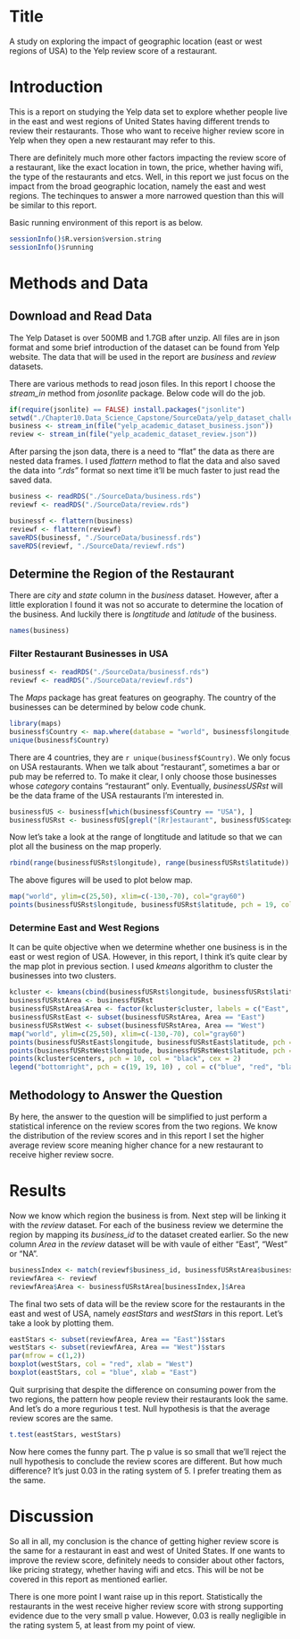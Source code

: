 # Title
A study on exploring the impact of geographic location (east or west regions of USA) to the Yelp review score of a restaurant.

# Introduction
This is a report on studying the Yelp data set to explore whether people live in the east and west regions of United States having different trends to review their restaurants. Those who want to receive higher review score in Yelp when they open a new restaurant may refer to this.

There are definitely much more other factors impacting the review score of a restaurant, like the exact location in town, the price, whether having wifi, the type of the restaurants and etcs. Well, in this report we just focus on the impact from the broad geographic location, namely the east and west regions. The techinques to answer a more narrowed question than this will be similar to this report.

Basic running environment of this report is as below.
```r
sessionInfo()$R.version$version.string
sessionInfo()$running
```

# Methods and Data
## Download and Read Data
The Yelp Dataset is over 500MB and 1.7GB after unzip. All files are in json format and some brief introduction of the dataset can be found from Yelp website. The data that will be used in the report are _business_ and _review_ datasets.

There are various methods to read joson files. In this report I choose the _stream\_in_ method from _josonlite_ package. Below code will do the job.
```r
if(require(jsonlite) == FALSE) install.packages("jsonlite")
setwd("./Chapter10.Data_Science_Capstone/SourceData/yelp_dataset_challenge_academic_dataset/")
business <- stream_in(file("yelp_academic_dataset_business.json"))
review <- stream_in(file("yelp_academic_dataset_review.json"))
```

After parsing the json data, there is a need to "flat" the data as there are nested data frames. I used _flattern_ method to flat the data and also saved the data into _".rds"_ format so next time it'll be much faster to just read the saved data.
```r
business <- readRDS("./SourceData/business.rds")
reviewf <- readRDS("./SourceData/review.rds")
```

```r
businessf <- flattern(business)
reviewf <- flattern(reviewf)
saveRDS(businessf, "./SourceData/businessf.rds")
saveRDS(reviewf, "./SourceData/reviewf.rds")
```

## Determine the Region of the Restaurant
There are _city_ and _state_ column in the _business_ dataset. However, after a little exploration I found it was not so accurate to determine the location of the business. And luckily there is _longtitude_ and _latitude_ of the business.
```r
names(business)
```

### Filter Restaurant Businesses in USA
```r
businessf <- readRDS("./SourceData/businessf.rds")
reviewf <- readRDS("./SourceData/reviewf.rds")
```

The _Maps_ package has great features on geography. The country of the businesses can be determined by below code chunk.
```r
library(maps)
businessf$Country <- map.where(database = "world", businessf$longitude, businessf$latitude)
unique(businessf$Country)
```

There are 4 countries, they are `r unique(businessf$Country)`. We only focus on USA restaurants. When we talk about "restaurant", sometimes a bar or pub may be referred to. To make it clear, I only choose those businesses whose _category_ contains "restaurant" only. Eventually, _businessUSRst_ will be the data frame of the USA restaurants I'm interested in.
```r
businessfUS <- businessf[which(businessf$Country == "USA"), ]
businessfUSRst <- businessfUS[grepl("[Rr]estaurant", businessfUS$categories), ]
```

Now let's take a look at the range of longtitude and latitude so that we can plot all the business on the map properly.
```r
rbind(range(businessfUSRst$longitude), range(businessfUSRst$latitude))
```

The above figures will be used to plot below map.
```r
map("world", ylim=c(25,50), xlim=c(-130,-70), col="gray60")
points(businessfUSRst$longitude, businessfUSRst$latitude, pch = 19, col = 2)
```

### Determine East and West Regions
It can be quite objective when we determine whether one business is in the east or west region of USA. However, in this report, I think it's quite clear by the map plot in previous section. I used _kmeans_ algorithm to cluster the businesses into two clusters.
```r
kcluster <- kmeans(cbind(businessfUSRst$longitude, businessfUSRst$latitude), 2)
businessfUSRstArea <- businessfUSRst
businessfUSRstArea$Area <- factor(kcluster$cluster, labels = c("East", "West"))
businessfUSRstEast <- subset(businessfUSRstArea, Area == "East")
businessfUSRstWest <- subset(businessfUSRstArea, Area == "West")
map("world", ylim=c(25,50), xlim=c(-130,-70), col="gray60")
points(businessfUSRstEast$longitude, businessfUSRstEast$latitude, pch = 19, col = "blue")
points(businessfUSRstWest$longitude, businessfUSRstWest$latitude, pch = 19, col = "red")
points(kcluster$centers, pch = 10, col = "black", cex = 2)
legend("bottomright", pch = c(19, 19, 10) , col = c("blue", "red", "black"), legend = c("East", "West", "Cluster Center"))
```

## Methodology to Answer the Question
By here, the answer to the question will be simplified to just perform a statistical inference on the review scores from the two regions. We know the distribution of the review scores and in this report I set the higher average review score meaning higher chance for a new restaurant to receive higher review socre.

# Results
Now we know which region the business is from. Next step will be linking it with the _review_ dataset. For each of the business review we determine the region by mapping its _business\_id_ to the dataset created earlier. So the new column _Area_ in the _review_ dataset will be with vaule of either "East", "West" or "NA".
```r
businessIndex <- match(reviewf$business_id, businessfUSRstArea$business_id)
reviewfArea <- reviewf
reviewfArea$Area <- businessfUSRstArea[businessIndex,]$Area
```

The final two sets of data will be the review score for the restaurants in the east and west of USA, namely _eastStars_ and _westStars_ in this report. Let's take a look by plotting them.
```r
eastStars <- subset(reviewfArea, Area == "East")$stars
westStars <- subset(reviewfArea, Area == "West")$stars
par(mfrow = c(1,2))
boxplot(westStars, col = "red", xlab = "West")
boxplot(eastStars, col = "blue", xlab = "East")
```

Quit surprising that despite the difference on consuming power from the two regions, the pattern how people review their restaurants look the same. And let's do a more regurious t test. Null hypothesis is that the average review scores are the same.
```r
t.test(eastStars, westStars)
```

Now here comes the funny part. The p value is so small that we'll reject the null hypothesis to conclude the review scores are different. But how much difference? It's just 0.03 in the rating system of 5. I prefer treating them as the same.

# Discussion
So all in all, my conclusion is the chance of getting higher review score is the same for a restaurant in east and west of United States. If one wants to improve the review score, definitely needs to consider about other factors, like pricing strategy, whether having wifi and etcs. This will be not be covered in this report as mentioned earlier.

There is one more point I want raise up in this report. Statistically the restaurants in the west receive higher review score with strong supporting evidence due to the very small p value. However, 0.03 is really negligible in the rating system 5, at least from my point of view.